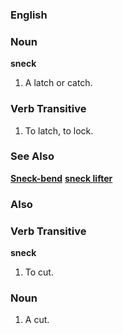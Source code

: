 ===English===
===Noun===
'''sneck'''
# A latch or catch.
===Verb Transitive===
# To latch, to lock.
===See Also===
'''[[Sneck-bend]]'''
'''[[sneck lifter]]'''

===Also===
===Verb Transitive===
'''sneck'''
# To cut.
===Noun===
# A cut.